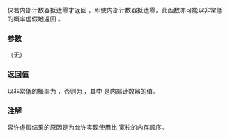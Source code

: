{{cpp/thread/latch/title|try_wait}}
{{cpp/thread/latch/navbar}}

{{dcl begin}}
{{dcl|since=c++20|
bool try_wait() const noexcept;
}}
{{dcl end}}

仅若内部计数器抵达零才返回 {{c|true}}。即使内部计数器抵达零，此函数亦可能以非常低的概率虚假地返回 {{c|false}}。

===参数===
（无）

===返回值===
以非常低的概率为 {{c|false}}，否则为 {{c|1=cnt == 0}}，其中 {{tt|cnt}} 是内部计数器的值。

===注解===
容许虚假结果的原因是为允许实现使用比 {{lc|std::memory_order_seq_cst}} 宽松的内存顺序。

{{langlinks|en|es|ja|ru}}